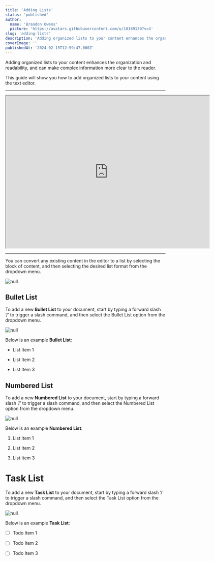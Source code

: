 ```yaml
---
title: 'Adding Lists'
status: 'published'
author:
  name: 'Brandon Owens'
  picture: 'https://avatars.githubusercontent.com/u/10189130?v=4'
slug: 'adding-lists'
description: 'Adding organized lists to your content enhances the organization and readability, and can make complex information more clear to the reader. This guide will show you how to add organized lists to your content using the text editor.'
coverImage: ''
publishedAt: '2024-02-15T12:59:47.000Z'
---
```


Adding organized lists to your content enhances the organization and readability, and can make complex information more clear to the reader.

This guide will show you how to add organized lists to your content using the text editor.

---

<div data-youtube-video="">
<iframe class="w-full" width="640" height="480" allowfullscreen="true" autoplay="false" disablekbcontrols="false" enableiframeapi="false" endtime="0" ivloadpolicy="0" loop="false" modestbranding="false" origin="" playlist="" src="https://www.youtube.com/embed/v9-A0PJW8LE?si=kua0mNeCdvDJFr5B" start="0"></iframe>
</div>

---

You can convert any existing content in the editor to a list by selecting the block of content, and then selecting the desired list format from the dropdown menu.

![null](/images/screenshot-2024-01-30-110046-IwMj.png)

## Bullet List

To add a new **Bullet List** to your document, start by typing a forward slash ‘/’ to trigger a slash command, and then select the Bullet List option from the dropdown menu.

![null](/images/screenshot-2024-01-30-104740-c1MD.png)

Below is an example **Bullet List**:

- List Item 1

- List Item 2

- List Item 3

## Numbered List

To add a new **Numbered List** to your document, start by typing a forward slash ‘/’ to trigger a slash command, and then select the Numbered List option from the dropdown menu.

![null](/images/screenshot-2024-01-30-104820-E3Mz.png)

Below is an example **Numbered List**:

1. List Item 1

2. List Item 2

3. List Item 3

# Task List

To add a new **Task List** to your document, start by typing a forward slash ‘/’ to trigger a slash command, and then select the Task List option from the dropdown menu.

![null](/images/screenshot-2024-01-30-104826-U2Mz.png)

Below is an example **Task List**:

- [ ] Todo Item 1

- [ ] Todo Item 2

- [ ] Todo Item 3